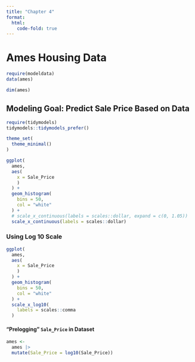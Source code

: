 ```yaml
---
title: "Chapter 4"
format: 
  html:
    code-fold: true
---
```


# Ames Housing Data

```r
require(modeldata)
data(ames)
```

```r
dim(ames)
```

## Modeling Goal: Predict Sale Price Based on Data

```r
require(tidymodels)
tidymodels::tidymodels_prefer()

theme_set(
  theme_minimal()
)
```

```r
ggplot(
  ames, 
  aes(
    x = Sale_Price
    )
  ) +
  geom_histogram(
    bins = 50, 
    col = "white"
  ) +
  # scale_x_continuous(labels = scales::dollar, expand = c(0, 1.05))
  scale_x_continuous(labels = scales::dollar)
```

### Using Log 10 Scale

```r
ggplot(
  ames, 
  aes(
    x = Sale_Price
    )
  ) +
  geom_histogram(
    bins = 50, 
    col = "white"
  ) +
  scale_x_log10(
    labels = scales::comma
  )
```

#### "Prelogging" `Sale_Price` in Dataset

```r
ames <- 
  ames |> 
  mutate(Sale_Price = log10(Sale_Price))
```
